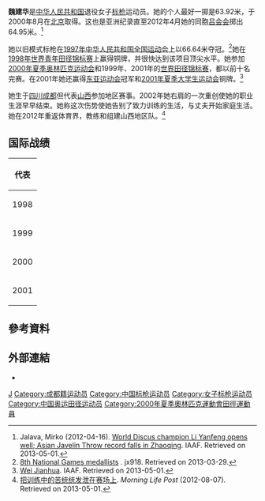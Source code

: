 {{Infobox sportsperson
| name                      = 魏建華
| image                     = 
| image_size                = 
| alt                       = 
| caption                   = 
| real_name                 = 
| native_name               = 
| native_name_lang          = 
| romanizedname             = 
| english_name              = 
| birth_name                = 
| nationality               = 
| national_team             = 
| ethnicity                 = 
| hometown                  = 
| citizenship               = 
| birth_date                = {{Birth date and age|year=1979|month=3|day=23}}
| birth_place               = 
| death_date                = 
| death_place               = 
| resting_place             = 
| resting_place_coordinates = 
| monuments                 = 
| residence                 = 
| education                 = 
| alma_mater                = 
| occupation                = 
| years_active              = 1997 -
| agent                     = 
| height                    = {{height|m=1.66}}
| weight                    = {{weight|kg=68}}
| spouse                    = 
| country                   = 
| sport                     = 田徑
| position                  = 
| shoots                    = 
| catches                   = 
| disability                = 
| disability_class          = 
| weight_class              = 
| weight_class_type         = 
| rank                      = 
| event                     = 標槍
| event_type                = 
| collegeteam               = 
| league                    = 
| league_type               = 
| club                      = 
| team                      = 
| turnedpro                 = 
| turnedpro_type            = 
| partner                   = 
| former_partner            = 
| coach                     = 
| retired                   = 
| coaching                  = 
| worlds                    = 
{{ubl
|'''1998年世界青年田徑錦標賽'''：標槍第三名
|'''1999年世界田徑錦標賽'''：標槍（600公克）第七名
|'''2001年世界田徑錦標賽'''：標槍（600公克）第十名
|'''2001年夏季世界大學運動會'''：標槍（600公克）第三名
}}
| regionals                 = 
{{ubl
|'''2001年東亞運動會'''：標槍（600公克）第一名
}}
| nationals                 = 
{{ubl
|'''1997年中國全國運動會女子組'''：標槍（舊制）第一名
}}
| olympics                  = 
{{ubl
|'''2000年夏季奧林匹克運動會'''：標槍（600公克）第十名
}}
| paralympics               = 
| commonwealth              = 
| highestranking            = 
| pb                        = 
{{ubl
|'''標槍（舊制）'''：66.64公尺 （1997年）
|'''標槍（600公克）'''：63.92公尺 （2000年）
}}
| medaltemplates            = 
{{MedalCountry|{{CHN-1949}}}}
{{MedalSport|女子田徑}}
{{MedalCompetition|世界青年田徑錦標賽}}
{{MedalBronze|1998年法國阿訥西|標槍}}
{{MedalCompetition|東亞運動會}}
{{MedalGold|2001年日本大阪府|標槍（600公克）}}
{{MedalCompetition|夏季世界大學運動會}}
{{MedalBronze|2001年中國北京市|標槍（600公克）}}
| show-medals               = 
| medaltemplates-title      = 
| updated                   = 2017年8月28日
}}
{{世大運獎牌記錄
|項目=田徑
|a1=2001
|b1=3
|c1=標槍（600公克）
}}
'''魏建华'''{{BD|1979年|3月23日||}}是[[中华人民共和国|中华人民共和国]]退役女子[[标枪|标枪]]运动员。她的个人最好一掷是63.92米，于2000年8月在[[北京|北京]]取得。这也是亚洲纪录直至2012年4月她的同胞[[吕会会|吕会会]]掷出64.95米。<ref>Jalava, Mirko (2012-04-16). [http://www.iaaf.org/news/news/world-discus-champion-li-yanfeng-opens-well-a World Discus champion Li Yanfeng opens well; Asian Javelin Throw record falls in Zhaoqing]. IAAF. Retrieved on 2013-05-01.</ref>

她以旧模式标枪在[[第八届中华人民共和国全国运动会田径比赛|1997年中华人民共和国全国运动会]]上以66.64米夺冠。<ref>[http://www.jx918.net/Result/ShowArticle.asp?ArticleID=228 8th National Games medallists] {{webarchive|url=https://web.archive.org/web/20131228085416/http://www.jx918.net/Result/ShowArticle.asp?ArticleID=228 |date=2013-12-28 }} {{zh icon}}. jx918. Retrieved on 2013-03-29.</ref>她在[[1998年世界青年田径锦标赛|1998年世界青年田径锦标赛]]上赢得铜牌，并很快达到该项目顶尖水平。她参加[[2000年夏季奥林匹克运动会|2000年夏季奥林匹克运动会]]和1999年、2001年的[[世界田径锦标赛|世界田径锦标赛]]，都以前十名完赛。在2001年她还赢得[[2001年东亚运动会田径比赛|东亚运动会]]冠军和[[2001年夏季大学生运动会|2001年夏季大学生运动会]]铜牌。<ref>[http://www.iaaf.org/athletes/pr-of-china/jianhua-wei-134268 Wei Jianhua]. IAAF. Retrieved on 2013-05-01.</ref>

她生于[[四川|四川]][[成都|成都]]但代表[[山西|山西]]参加地区赛事。2002年她右肩的一次重创使她的职业生涯早早结束。她称这次伤势使她告别了致力训练的生活，与丈夫开始家庭生活。她在2012年重返体育界，教练和组建山西地区队。<ref>[http://www.shcb.net/html/tiyu/html/2012087/20120807014253.htm 把训练中的苦统统发泄在赛场上]{{dead link|date=2018年2月 |bot=InternetArchiveBot |fix-attempted=yes }}. ''Morning Life Post'' (2012-08-07). Retrieved on 2013-05-01.</ref>

== 国际战绩 ==
{| {{AchievementTable}}
|-
!colspan="5"|代表{{CHN}}
|-
|1998
|[[1998年世界青年田径锦标赛|世界青年锦标赛]]
|[[法兰西|法兰西]][[阿讷西|阿讷西]]
|bgcolor=cc9966 | 第3名
|59.10 m
|-
|1999
|[[1999年世界田径锦标赛|世界锦标赛]] 
|[[西班牙|西班牙]][[塞维利亚|塞维利亚]]
|第7名
|[[1999年世界田径锦标赛–女子标枪|62.97 m]]
|-
|2000
|[[2000年夏季奥林匹克运动会田径比赛|奥林匹克运动会]]
|[[澳大利亚|澳大利亚]][[悉尼|悉尼]]
|第10名
|[[2000年夏季奥林匹克运动会田径比赛–女子标枪|58.33 m]]
|-
|rowspan=3|2001
|[[2001年东亚运动会田径比赛|东亚运动会]]
|[[日本|日本]][[大阪市|大阪]]
|bgcolor="gold" | 第1名
|61.10 m
|-
|[[2001年世界田径锦标赛|世界锦标赛]]
|[[加拿大|加拿大]][[埃德蒙顿|埃德蒙顿]]
|第10名
|[[2001年世界田径锦标赛–女子标枪|58.45 m]]
|-
|[[2001年夏季大学生运动会田径比赛|大学生运动会]]
|中国北京
|bgcolor=cc9966 | 第3名
|[[2001年夏季大学生运动会田径比赛–女子标枪|57.84 m]]
|}

== 參考資料 ==
{{Reflist}}

== 外部連結 ==
*{{IAAF name|134268}}

{{authority control}}

{{DEFAULTSORT:Wei Jianhua}}
[[Category:魏姓|J]]
[[Category:成都籍运动员|Category:成都籍运动员]]
[[Category:中国标枪运动员|Category:中国标枪运动员]]
[[Category:女子标枪运动员|Category:女子标枪运动员]]
[[Category:中国奥运田径运动员|Category:中国奥运田径运动员]]
[[Category:2000年夏季奧林匹克運動會田徑運動員|Category:2000年夏季奧林匹克運動會田徑運動員]]